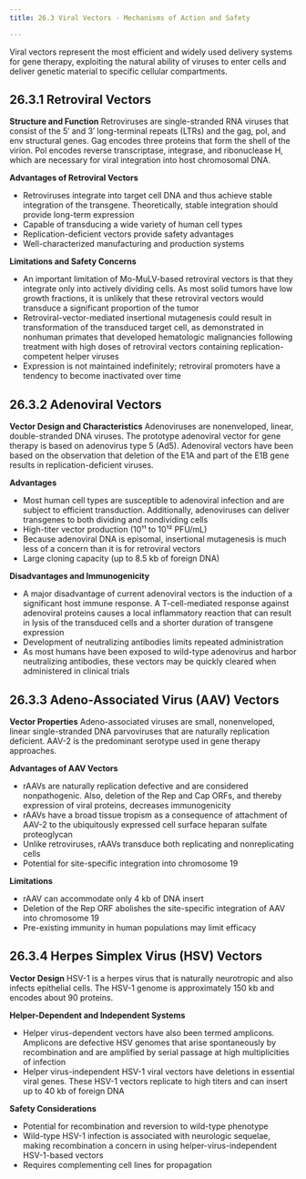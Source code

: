 ```yaml
---
title: 26.3 Viral Vectors - Mechanisms of Action and Safety

---
```




Viral vectors represent the most efficient and widely used delivery systems for gene therapy, exploiting the natural ability of viruses to enter cells and deliver genetic material to specific cellular compartments.

## 26.3.1 Retroviral Vectors

**Structure and Function**
Retroviruses are single-stranded RNA viruses that consist of the 5′ and 3′ long-terminal repeats (LTRs) and the gag, pol, and env structural genes. Gag encodes three proteins that form the shell of the virion. Pol encodes reverse transcriptase, integrase, and ribonuclease H, which are necessary for viral integration into host chromosomal DNA.

**Advantages of Retroviral Vectors**
* Retroviruses integrate into target cell DNA and thus achieve stable integration of the transgene. Theoretically, stable integration should provide long-term expression
* Capable of transducing a wide variety of human cell types
* Replication-deficient vectors provide safety advantages
* Well-characterized manufacturing and production systems

**Limitations and Safety Concerns**
* An important limitation of Mo-MuLV-based retroviral vectors is that they integrate only into actively dividing cells. As most solid tumors have low growth fractions, it is unlikely that these retroviral vectors would transduce a significant proportion of the tumor
* Retroviral-vector-mediated insertional mutagenesis could result in transformation of the transduced target cell, as demonstrated in nonhuman primates that developed hematologic malignancies following treatment with high doses of retroviral vectors containing replication-competent helper viruses
* Expression is not maintained indefinitely; retroviral promoters have a tendency to become inactivated over time

## 26.3.2 Adenoviral Vectors

**Vector Design and Characteristics**
Adenoviruses are nonenveloped, linear, double-stranded DNA viruses. The prototype adenoviral vector for gene therapy is based on adenovirus type 5 (Ad5). Adenoviral vectors have been based on the observation that deletion of the E1A and part of the E1B gene results in replication-deficient viruses.

**Advantages**
* Most human cell types are susceptible to adenoviral infection and are subject to efficient transduction. Additionally, adenoviruses can deliver transgenes to both dividing and nondividing cells
* High-titer vector production (10¹¹ to 10¹² PFU/mL)
* Because adenoviral DNA is episomal, insertional mutagenesis is much less of a concern than it is for retroviral vectors
* Large cloning capacity (up to 8.5 kb of foreign DNA)

**Disadvantages and Immunogenicity**
* A major disadvantage of current adenoviral vectors is the induction of a significant host immune response. A T-cell-mediated response against adenoviral proteins causes a local inflammatory reaction that can result in lysis of the transduced cells and a shorter duration of transgene expression
* Development of neutralizing antibodies limits repeated administration
* As most humans have been exposed to wild-type adenovirus and harbor neutralizing antibodies, these vectors may be quickly cleared when administered in clinical trials

## 26.3.3 Adeno-Associated Virus (AAV) Vectors

**Vector Properties**
Adeno-associated viruses are small, nonenveloped, linear single-stranded DNA parvoviruses that are naturally replication deficient. AAV-2 is the predominant serotype used in gene therapy approaches.

**Advantages of AAV Vectors**
* rAAVs are naturally replication defective and are considered nonpathogenic. Also, deletion of the Rep and Cap ORFs, and thereby expression of viral proteins, decreases immunogenicity
* rAAVs have a broad tissue tropism as a consequence of attachment of AAV-2 to the ubiquitously expressed cell surface heparan sulfate proteoglycan
* Unlike retroviruses, rAAVs transduce both replicating and nonreplicating cells
* Potential for site-specific integration into chromosome 19

**Limitations**
* rAAV can accommodate only 4 kb of DNA insert
* Deletion of the Rep ORF abolishes the site-specific integration of AAV into chromosome 19
* Pre-existing immunity in human populations may limit efficacy

## 26.3.4 Herpes Simplex Virus (HSV) Vectors

**Vector Design**
HSV-1 is a herpes virus that is naturally neurotropic and also infects epithelial cells. The HSV-1 genome is approximately 150 kb and encodes about 90 proteins.

**Helper-Dependent and Independent Systems**
* Helper virus-dependent vectors have also been termed amplicons. Amplicons are defective HSV genomes that arise spontaneously by recombination and are amplified by serial passage at high multiplicities of infection
* Helper virus-independent HSV-1 viral vectors have deletions in essential viral genes. These HSV-1 vectors replicate to high titers and can insert up to 40 kb of foreign DNA

**Safety Considerations**
* Potential for recombination and reversion to wild-type phenotype
* Wild-type HSV-1 infection is associated with neurologic sequelae, making recombination a concern in using helper-virus-independent HSV-1-based vectors
* Requires complementing cell lines for propagation
